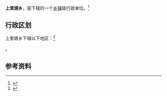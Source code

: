 {{中国乡级行政区|62/10/23/202/000}}

'''上里塬乡'''，是{{PRC admin/fullname|62/10/23/202/000|3}}下辖的一个[[乡镇|乡镇]]级行政单位。<ref>{{PRC admin/ref sgc|{{PRC admin/parent|62/10/23/202/000}}}}</ref>

== 行政区划 ==

上里塬乡下辖以下地区：<ref>{{PRC admin/ref sgc|62/10/23/202/000}}</ref>

{{PRC admin/children|62/10/23/202/000}}。

== 参考资料 ==

{{reflist}}

{{行政区划小作品}}
{{PRC admin/navcat|62/10/23/202/000}}